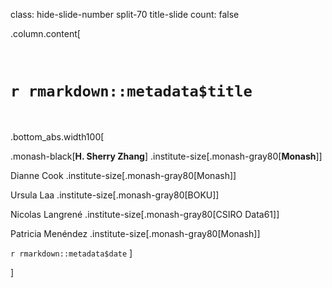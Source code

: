 class: hide-slide-number split-70 title-slide
count: false

.column.content[

<br>

# `r rmarkdown::metadata$title`

<br>

.bottom_abs.width100[

<!-- ## `r rmarkdown::metadata$author` -->


<!-- Supervised by Dianne Cook, Ursula Laa, Nicolas Langrené, and Patricia Menéndez -->

.monash-black[**H. Sherry Zhang**] .institute-size[.monash-gray80[**Monash**]]

Dianne Cook .institute-size[.monash-gray80[Monash]]

Ursula Laa .institute-size[.monash-gray80[BOKU]]

Nicolas Langrené .institute-size[.monash-gray80[CSIRO Data61]]

Patricia Menéndez .institute-size[.monash-gray80[Monash]]

`r rmarkdown::metadata$date`
]


]



<div class="column transition monash-m-new delay-1s" style="clip-path:url(#swipe__clip-path);">
<div class="background-image" style="background-image:url('img/large.png');background-position: center;background-size:cover;margin-left:3px;">
<svg class="clip-svg absolute">
<defs>
<clipPath id="swipe__clip-path" clipPathUnits="objectBoundingBox">
<polygon points="0.5745 0, 0.5 0.33, 0.42 0, 0 0, 0 1, 0.27 1, 0.27 0.59, 0.37 1, 0.634 1, 0.736 0.59, 0.736 1, 1 1, 1 0, 0.5745 0" />
</clipPath>
</defs>	
</svg>
</div>
</div>


